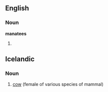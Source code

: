 ==English==

===Noun===
'''manatees'''

# {{plural of|[[manatee]]}}
==Icelandic==

===Noun===
{{infl|is|noun}}

# [[cow]] (female of various species of mammal)

{{tbot entry|Icelandic|cow|2007|November}}